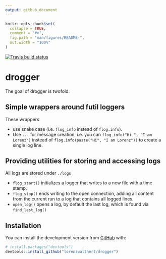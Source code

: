 ```yaml
---
output: github_document
---
```


<!-- README.md is generated from README.Rmd. Please edit that file -->

```r
knitr::opts_chunk$set(
  collapse = TRUE,
  comment = "#>",
  fig.path = "man/figures/README-",
  out.width = "100%"
)
```
[![Travis build status](https://travis-ci.org/lorenzwalthert/drogger.svg?branch=master)](https://travis-ci.org/lorenzwalthert/drogger)
 
# drogger

The goal of drogger is twofold: 

## Simple wrappers around futil loggers

These wrappers 

* use snake case (i.e. `flog_info` instead of `flog.info`).
* Use `...` for message creation, i.e. you can `flog_info("Hi ", "I am Lorenz")`
  instead of `flog.info(paste("Hi", "I am Lorenz"))` to create a single log 
  line.
  
## Providing utilities for storing and accessing logs

All logs are stored under `./logs`

* `flog_start()` initializes a logger that writes to a new file with a time stamp.
* `flog_stop()` ends writing to the open connection, adding all content from the 
  current run to a log that contains all logged lines.
* `open_log()` opens a log, by default the last log, which is found via 
  `find_last_log()`

## Installation

You can install the development version from [GitHub](https://github.com/) with:

``` r
# install.packages("devtools")
devtools::install_github("lorenzwalthert/drogger")
```
